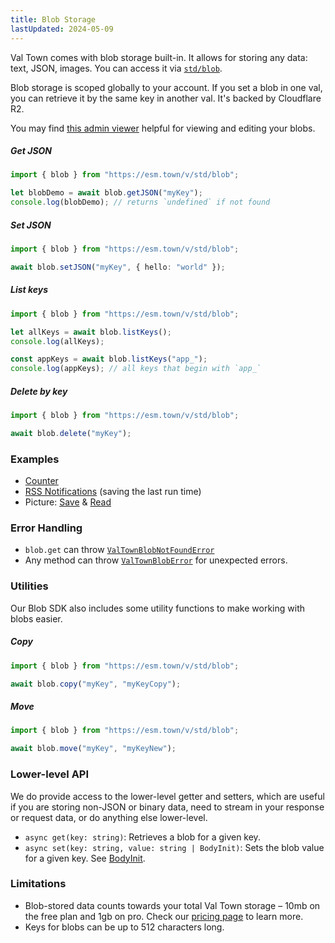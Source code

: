 ```yaml
---
title: Blob Storage
lastUpdated: 2024-05-09
---
```


Val Town comes with blob storage built-in. It allows for storing any data: text, JSON, images. You can access it via [`std/blob`](https://www.val.town/v/std/blob).

Blob storage is scoped globally to your account. If you set a blob in one val, you can retrieve it by the same key in another val. It's backed by Cloudflare R2.

You may find [this admin viewer](https://www.val.town/v/stevekrouse/blob_admin) helpful for viewing and editing your blobs.

##### Get JSON

```ts title="Get JSON"
import { blob } from "https://esm.town/v/std/blob";

let blobDemo = await blob.getJSON("myKey");
console.log(blobDemo); // returns `undefined` if not found
```

##### Set JSON

```ts title="Set JSON"
import { blob } from "https://esm.town/v/std/blob";

await blob.setJSON("myKey", { hello: "world" });
```

##### List keys

```ts title="List Keys"
import { blob } from "https://esm.town/v/std/blob";

let allKeys = await blob.listKeys();
console.log(allKeys);

const appKeys = await blob.listKeys("app_");
console.log(appKeys); // all keys that begin with `app_`
```

##### Delete by key

```ts title="Delete"
import { blob } from "https://esm.town/v/std/blob";

await blob.delete("myKey");
```

### Examples

- [Counter](https://www.val.town/v/std/docsBlobCounterDemo)
- [RSS Notifications](https://www.val.town/v/stevekrouse/rssNotifyExample) (saving the last run time)
- Picture: [Save](https://www.val.town/v/andreterron/blobSavePictureExample) & [Read](https://www.val.town/v/andreterron/blobReadPictureExample)

### Error Handling

- `blob.get` can throw [`ValTownBlobNotFoundError`](https://val.town/v/std/ValTownBlobNotFoundError)
- Any method can throw [`ValTownBlobError`](https://val.town/v/andreterron/ValTownBlobError) for unexpected errors.

### Utilities

Our Blob SDK also includes some utility functions to make working with blobs easier.

##### Copy

```ts title="Copy"
import { blob } from "https://esm.town/v/std/blob";

await blob.copy("myKey", "myKeyCopy");
```

##### Move

```ts title="Move"
import { blob } from "https://esm.town/v/std/blob";

await blob.move("myKey", "myKeyNew");
```

### Lower-level API

We do provide access to the lower-level getter and setters, which are useful if you are storing non-JSON or binary data, need to stream in your response or request data, or do anything else lower-level.

- `async get(key: string)`: Retrieves a blob for a given key.
- `async set(key: string, value: string | BodyInit)`: Sets the blob value for a given key. See [BodyInit](https://deno.land/api@v1.38.1?s=BodyInit).

### Limitations

- Blob-stored data counts towards your total Val Town storage – 10mb on the free plan and 1gb on pro. Check our [pricing page](https://val.town/pricing) to learn more.
- Keys for blobs can be up to 512 characters long.
